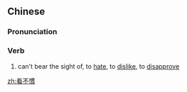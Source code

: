 {{also|看不惯}}
==Chinese==
{{zh-forms|s=看不惯|type=12}}

===Pronunciation===
{{zh-pron
|m=kàn不guàn,tl2=y
|c=hon3 bat1 gwaan3
|cat=v
}}

===Verb===
{{zh-verb}}

# can't bear the sight of, to [[hate]], to [[dislike]], to [[disapprove]]

[[zh:看不慣]]